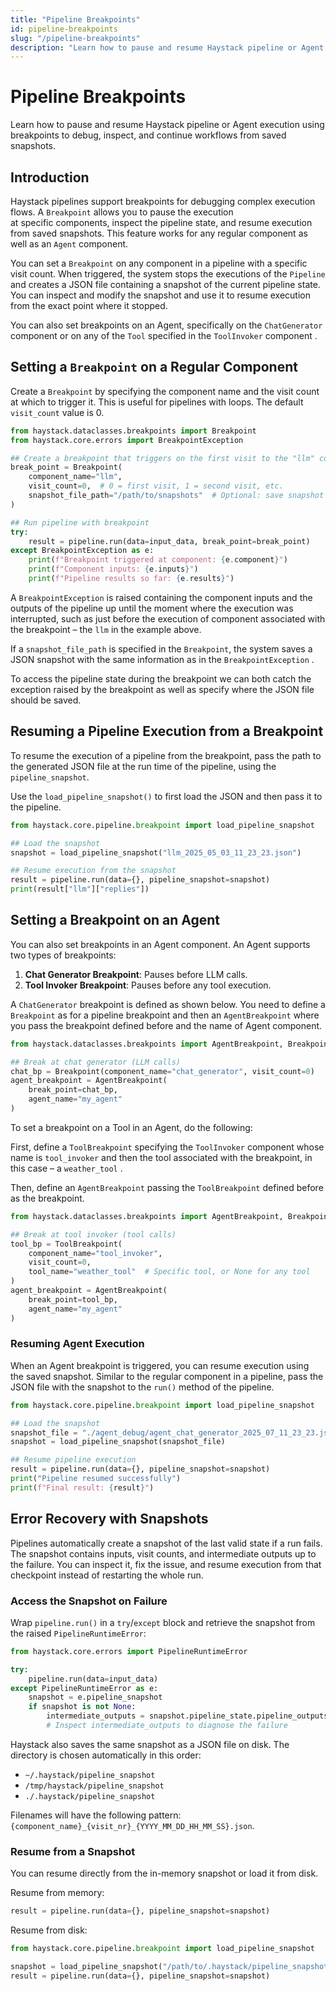 ```yaml
---
title: "Pipeline Breakpoints"
id: pipeline-breakpoints
slug: "/pipeline-breakpoints"
description: "Learn how to pause and resume Haystack pipeline or Agent execution using breakpoints to debug, inspect, and continue workflows from saved snapshots."
---
```


# Pipeline Breakpoints

Learn how to pause and resume Haystack pipeline or Agent execution using breakpoints to debug, inspect, and continue workflows from saved snapshots.

## Introduction

Haystack pipelines support breakpoints for debugging complex execution flows. A `Breakpoint` allows you to pause the execution at specific components, inspect the pipeline state, and resume execution from saved snapshots. This feature works for any regular component as well as an `Agent` component.

You can set a `Breakpoint` on any component in a pipeline with a specific visit count. When triggered, the system stops the executions of the `Pipeline` and creates a JSON file containing a snapshot of the current pipeline state. You can inspect and modify the snapshot and use it to resume execution from the exact point where it stopped.

You can also set breakpoints on an Agent, specifically on the `ChatGenerator` component or on any of the `Tool` specified in the `ToolInvoker` component .

## Setting a `Breakpoint` on a Regular Component

Create a `Breakpoint` by specifying the component name and the visit count at which to trigger it. This is useful for pipelines with loops. The default `visit_count` value is 0.

```python
from haystack.dataclasses.breakpoints import Breakpoint
from haystack.core.errors import BreakpointException

## Create a breakpoint that triggers on the first visit to the "llm" component
break_point = Breakpoint(
    component_name="llm",
    visit_count=0,  # 0 = first visit, 1 = second visit, etc.
    snapshot_file_path="/path/to/snapshots"  # Optional: save snapshot to file
)

## Run pipeline with breakpoint
try:
    result = pipeline.run(data=input_data, break_point=break_point)
except BreakpointException as e:
    print(f"Breakpoint triggered at component: {e.component}")
    print(f"Component inputs: {e.inputs}")
    print(f"Pipeline results so far: {e.results}")
```

A `BreakpointException` is raised containing the component inputs and the outputs of the pipeline up until the moment where the execution was interrupted, such as just before the execution of component associated with the breakpoint – the `llm` in the example above.

If a `snapshot_file_path` is specified in the `Breakpoint`, the system saves a JSON snapshot with the same information as in the `BreakpointException` .

To access the pipeline state during the breakpoint we can both catch the exception raised by the breakpoint as well as specify where the JSON file should be saved.

## Resuming a Pipeline Execution from a Breakpoint

To resume the execution of a pipeline from the breakpoint, pass the path to the generated JSON file at the run time of the pipeline, using the `pipeline_snapshot`.

Use the `load_pipeline_snapshot()` to first load the JSON and then pass it to the pipeline.

```python
from haystack.core.pipeline.breakpoint import load_pipeline_snapshot

## Load the snapshot
snapshot = load_pipeline_snapshot("llm_2025_05_03_11_23_23.json")

## Resume execution from the snapshot
result = pipeline.run(data={}, pipeline_snapshot=snapshot)
print(result["llm"]["replies"])
```

## Setting a Breakpoint on an Agent

You can also set breakpoints in an Agent component. An Agent supports two types of breakpoints:

1. **Chat Generator Breakpoint**: Pauses before LLM calls.
2. **Tool Invoker Breakpoint**: Pauses before any tool execution.

A `ChatGenerator` breakpoint is defined as shown below. You need to define a `Breakpoint` as for a pipeline breakpoint and then an `AgentBreakpoint` where you pass the breakpoint defined before and the name of Agent component.

```python
from haystack.dataclasses.breakpoints import AgentBreakpoint, Breakpoint, ToolBreakpoint

## Break at chat generator (LLM calls)
chat_bp = Breakpoint(component_name="chat_generator", visit_count=0)
agent_breakpoint = AgentBreakpoint(
    break_point=chat_bp,
    agent_name="my_agent"
)
```

To set a breakpoint on a Tool in an Agent, do the following:

First, define a `ToolBreakpoint` specifying the `ToolInvoker` component whose name is `tool_invoker` and then the tool associated with the breakpoint, in this case – a `weather_tool` .

Then, define an `AgentBreakpoint` passing the `ToolBreakpoint` defined before as the breakpoint.

```python
from haystack.dataclasses.breakpoints import AgentBreakpoint, Breakpoint, ToolBreakpoint

## Break at tool invoker (tool calls)
tool_bp = ToolBreakpoint(
    component_name="tool_invoker",
    visit_count=0,
    tool_name="weather_tool"  # Specific tool, or None for any tool
)
agent_breakpoint = AgentBreakpoint(
    break_point=tool_bp,
    agent_name="my_agent"
)
```

### Resuming Agent Execution

When an Agent breakpoint is triggered, you can resume execution using the saved snapshot. Similar to the regular component in a pipeline, pass the JSON file with the snapshot to the `run()` method of the pipeline.

```python
from haystack.core.pipeline.breakpoint import load_pipeline_snapshot

## Load the snapshot
snapshot_file = "./agent_debug/agent_chat_generator_2025_07_11_23_23.json"
snapshot = load_pipeline_snapshot(snapshot_file)

## Resume pipeline execution
result = pipeline.run(data={}, pipeline_snapshot=snapshot)
print("Pipeline resumed successfully")
print(f"Final result: {result}")
```

## Error Recovery with Snapshots

Pipelines automatically create a snapshot of the last valid state if a run fails. The snapshot contains inputs, visit counts, and intermediate outputs up to the failure. You can inspect it, fix the issue, and resume execution from that checkpoint instead of restarting the whole run.

### Access the Snapshot on Failure

Wrap `pipeline.run()` in a `try`/`except` block and retrieve the snapshot from the raised `PipelineRuntimeError`:

```python
from haystack.core.errors import PipelineRuntimeError

try:
    pipeline.run(data=input_data)
except PipelineRuntimeError as e:
    snapshot = e.pipeline_snapshot
    if snapshot is not None:
        intermediate_outputs = snapshot.pipeline_state.pipeline_outputs
        # Inspect intermediate_outputs to diagnose the failure
```

Haystack also saves the same snapshot as a JSON file on disk. The directory is chosen automatically in this order:

- `~/.haystack/pipeline_snapshot`
- `/tmp/haystack/pipeline_snapshot`
- `./.haystack/pipeline_snapshot`

Filenames will have the following pattern: `{component_name}_{visit_nr}_{YYYY_MM_DD_HH_MM_SS}.json`.

### Resume from a Snapshot

You can resume directly from the in-memory snapshot or load it from disk.

Resume from memory:

```python
result = pipeline.run(data={}, pipeline_snapshot=snapshot)
```

Resume from disk:

```python
from haystack.core.pipeline.breakpoint import load_pipeline_snapshot

snapshot = load_pipeline_snapshot("/path/to/.haystack/pipeline_snapshot/reader_0_2025_09_20_12_33_10.json")
result = pipeline.run(data={}, pipeline_snapshot=snapshot)
```
